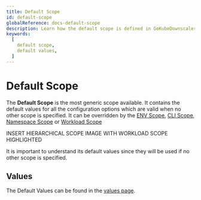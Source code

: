 ```yaml
---
title: Default Scope
id: default-scope
globalReference: docs-default-scope
description: Learn how the default scope is defined in GoKubeDownscaler and how it can be overridden.
keywords:
  [
    default scope,
    default values,
  ]
---
```


# Default Scope

The **Default Scope** is the most generic scope available.
It contains the default values for all the configuration options which are valid when no other scope is specified.
It can be overridden by the [ENV Scope](ref:docs-env-scope), [CLI Scope](ref:docs-cli-scope),
[Namespace Scope](ref:docs-namespace-scope) or [Workload Scope](ref:docs-workload-scope)

INSERT HIERARCHICAL SCOPE IMAGE WITH WORKLOAD SCOPE HIGHLIGHTED

It is important to understand its default values since they will be used if no
other scope is specified.

## Values

The Default Values can be found in the [values page](ref:docs-values).
